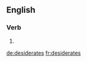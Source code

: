 
==English==

===Verb===
{{head|en}}

# {{en-third-person singular of|desiderate}}

[[de:desiderates]]
[[fr:desiderates]]